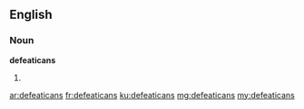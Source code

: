 ==English==

===Noun===
'''defeaticans'''

# {{plural of|defeatican}}

[[ar:defeaticans]]
[[fr:defeaticans]]
[[ku:defeaticans]]
[[mg:defeaticans]]
[[my:defeaticans]]